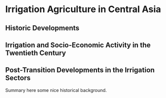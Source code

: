 # Irrigation Agriculture in Central Asia {#Irrigation_AG}

## Historic Developments

## Irrigation and Socio-Economic Activity in the Twentieth Century

## Post-Transition Developments in the Irrigation Sectors

Summary here some nice historical background.